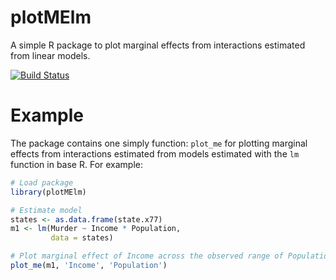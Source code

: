 plotMElm
======================

A simple R package to plot marginal effects from interactions estimated
from linear models.

[![Build Status](https://travis-ci.org/christophergandrud/plotMElm.svg?branch=master)](https://travis-ci.org/christophergandrud/plotMElm)

# Example

The package contains one simply function: `plot_me` for plotting marginal
effects from interactions estimated from models estimated with the
`lm` function in base R. For example:

```r
# Load package
library(plotMElm)

# Estimate model
states <- as.data.frame(state.x77)
m1 <- lm(Murder ~ Income * Population, 
         data = states)

# Plot marginal effect of Income across the observed range of Population
plot_me(m1, 'Income', 'Population')

```